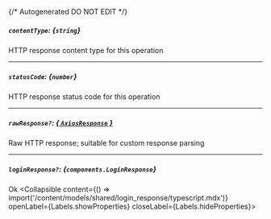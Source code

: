 {/* Autogenerated DO NOT EDIT  */}

##### `contentType`: *{`string`}*
HTTP response content type for this operation

---
##### `statusCode`: *{`number`}*
HTTP response status code for this operation

---
##### `rawResponse?`: [*{ `AxiosResponse` }*](https://axios-http.com/docs/res_schema)
Raw HTTP response; suitable for custom response parsing

---
##### `loginResponse?`: *{`components.LoginResponse`}*
Ok
<Collapsible content={() => import('/content/models/shared/login_response/typescript.mdx')} openLabel={Labels.showProperties} closeLabel={Labels.hideProperties}>
</Collapsible>


